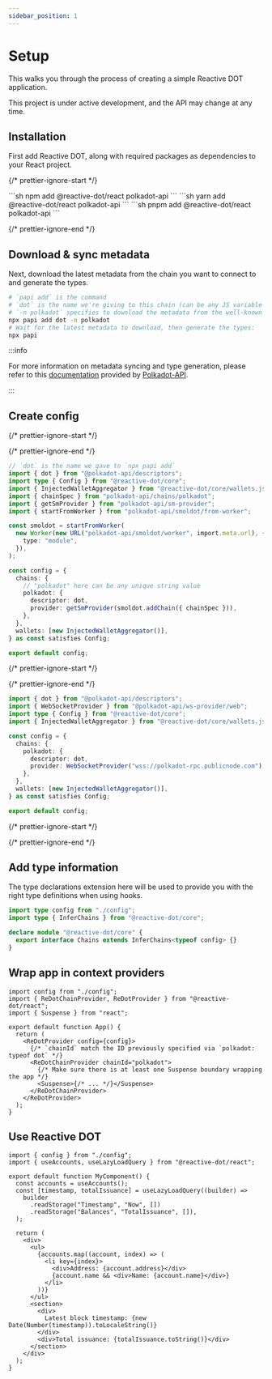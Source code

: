 ```yaml
---
sidebar_position: 1
---
```



# Setup

This walks you through the process of creating a simple Reactive DOT application.

<Admonition type="warning" icon="🚧" title="Work-in-progress">
  This project is under active development, and the API may change at any time.
</Admonition>

## Installation

First add Reactive DOT, along with required packages as dependencies to your React project.

{/* prettier-ignore-start */}

<Tabs>
  <TabItem value="npm" label="npm" default>
    ```sh
    npm add @reactive-dot/react polkadot-api
    ```
  </TabItem>
  <TabItem value="yarn" label="yarn">
    ```sh
    yarn add @reactive-dot/react polkadot-api
    ```
  </TabItem>
    <TabItem value="pnpm" label="pnpm">
    ```sh
    pnpm add @reactive-dot/react polkadot-api
    ```
  </TabItem>
</Tabs>

{/* prettier-ignore-end */}

## Download & sync metadata

Next, download the latest metadata from the chain you want to connect to and generate the types.

```sh
# `papi add` is the command
# `dot` is the name we're giving to this chain (can be any JS variable name)
# `-n polkadot` specifies to download the metadata from the well-known chain polkadot
npx papi add dot -n polkadot
# Wait for the latest metadata to download, then generate the types:
npx papi
```

:::info

For more information on metadata syncing and type generation, please refer to this [documentation](https://polkadot-api.github.io/polkadot-api-docs/codegen) provided by [Polkadot-API](https://polkadot-api.github.io/polkadot-api-docs).

:::

## Create config

{/* prettier-ignore-start */}

<Tabs>
  <TabItem value="light-client" label="Light client" default>

{/* prettier-ignore-end */}

```ts title="config.ts"
// `dot` is the name we gave to `npx papi add`
import { dot } from "@polkadot-api/descriptors";
import type { Config } from "@reactive-dot/core";
import { InjectedWalletAggregator } from "@reactive-dot/core/wallets.js";
import { chainSpec } from "polkadot-api/chains/polkadot";
import { getSmProvider } from "polkadot-api/sm-provider";
import { startFromWorker } from "polkadot-api/smoldot/from-worker";

const smoldot = startFromWorker(
  new Worker(new URL("polkadot-api/smoldot/worker", import.meta.url), {
    type: "module",
  }),
);

const config = {
  chains: {
    // "polkadot" here can be any unique string value
    polkadot: {
      descriptor: dot,
      provider: getSmProvider(smoldot.addChain({ chainSpec })),
    },
  },
  wallets: [new InjectedWalletAggregator()],
} as const satisfies Config;

export default config;
```

{/* prettier-ignore-start */}

  </TabItem>
  <TabItem value="ws" label="WebSocket">

{/* prettier-ignore-end */}

```ts title="config.ts"
import { dot } from "@polkadot-api/descriptors";
import { WebSocketProvider } from "@polkadot-api/ws-provider/web";
import type { Config } from "@reactive-dot/core";
import { InjectedWalletAggregator } from "@reactive-dot/core/wallets.js";

const config = {
  chains: {
    polkadot: {
      descriptor: dot,
      provider: WebSocketProvider("wss://polkadot-rpc.publicnode.com"),
    },
  },
  wallets: [new InjectedWalletAggregator()],
} as const satisfies Config;

export default config;
```

{/* prettier-ignore-start */}

  </TabItem>
</Tabs>

{/* prettier-ignore-end */}

## Add type information

The type declarations extension here will be used to provide you with the right type definitions when using hooks.

```ts title="redot.d.ts"
import type config from "./config";
import type { InferChains } from "@reactive-dot/core";

declare module "@reactive-dot/core" {
  export interface Chains extends InferChains<typeof config> {}
}
```

## Wrap app in context providers

```tsx title="App.tsx"
import config from "./config";
import { ReDotChainProvider, ReDotProvider } from "@reactive-dot/react";
import { Suspense } from "react";

export default function App() {
  return (
    <ReDotProvider config={config}>
      {/* `chainId` match the ID previously specified via `polkadot: typeof dot` */}
      <ReDotChainProvider chainId="polkadot">
        {/* Make sure there is at least one Suspense boundary wrapping the app */}
        <Suspense>{/* ... */}</Suspense>
      </ReDotChainProvider>
    </ReDotProvider>
  );
}
```

## Use Reactive DOT

```tsx title="MyComponent.tsx"
import { config } from "./config";
import { useAccounts, useLazyLoadQuery } from "@reactive-dot/react";

export default function MyComponent() {
  const accounts = useAccounts();
  const [timestamp, totalIssuance] = useLazyLoadQuery((builder) =>
    builder
      .readStorage("Timestamp", "Now", [])
      .readStorage("Balances", "TotalIssuance", []),
  );

  return (
    <div>
      <ul>
        {accounts.map((account, index) => (
          <li key={index}>
            <div>Address: {account.address}</div>
            {account.name && <div>Name: {account.name}</div>}
          </li>
        ))}
      </ul>
      <section>
        <div>
          Latest block timestamp: {new Date(Number(timestamp)).toLocaleString()}
        </div>
        <div>Total issuance: {totalIssuance.toString()}</div>
      </section>
    </div>
  );
}
```
